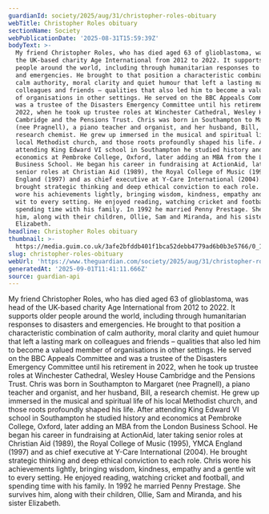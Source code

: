 ```yaml
---
guardianId: society/2025/aug/31/christopher-roles-obituary
webTitle: Christopher Roles obituary
sectionName: Society
webPublicationDate: '2025-08-31T15:59:39Z'
bodyText: >-
  My friend Christopher Roles, who has died aged 63 of glioblastoma, was head of
  the UK-based charity Age International from 2012 to 2022. It supports older
  people around the world, including through humanitarian responses to disasters
  and emergencies. He brought to that position a characteristic combination of
  calm authority, moral clarity and quiet humour that left a lasting mark on
  colleagues and friends – qualities that also led him to become a valued member
  of organisations in other settings. He served on the BBC Appeals Committee and
  was a trustee of the Disasters Emergency Committee until his retirement in
  2022, when he took up trustee roles at Winchester Cathedral, Wesley House
  Cambridge and the Pensions Trust. Chris was born in Southampton to Margaret
  (nee Pragnell), a piano teacher and organist, and her husband, Bill, a
  research chemist. He grew up immersed in the musical and spiritual life of his
  local Methodist church, and those roots profoundly shaped his life. After
  attending King Edward VI school in Southampton he studied history and
  economics at Pembroke College, Oxford, later adding an MBA from the London
  Business School. He began his career in fundraising at ActionAid, later taking
  senior roles at Christian Aid (1989), the Royal College of Music (1995), YMCA
  England (1997) and as chief executive at Y-Care International (2004). He
  brought strategic thinking and deep ethical conviction to each role. Chris
  wore his achievements lightly, bringing wisdom, kindness, empathy and a gentle
  wit to every setting. He enjoyed reading, watching cricket and football, and
  spending time with his family. In 1992 he married Penny Prestage. She survives
  him, along with their children, Ollie, Sam and Miranda, and his sister
  Elizabeth.
headline: Christopher Roles obituary
thumbnail: >-
  https://media.guim.co.uk/3afe2bfddb401f1bca52debb4779ad6b0b3e5766/0_1467_3898_3118/500.jpg
slug: christopher-roles-obituary
webUrl: 'https://www.theguardian.com/society/2025/aug/31/christopher-roles-obituary'
generatedAt: '2025-09-01T11:41:11.666Z'
source: guardian-api
---
```

My friend Christopher Roles, who has died aged 63 of glioblastoma, was head of the UK-based charity Age International from 2012 to 2022. It supports older people around the world, including through humanitarian responses to disasters and emergencies. He brought to that position a characteristic combination of calm authority, moral clarity and quiet humour that left a lasting mark on colleagues and friends – qualities that also led him to become a valued member of organisations in other settings. He served on the BBC Appeals Committee and was a trustee of the Disasters Emergency Committee until his retirement in 2022, when he took up trustee roles at Winchester Cathedral, Wesley House Cambridge and the Pensions Trust. Chris was born in Southampton to Margaret (nee Pragnell), a piano teacher and organist, and her husband, Bill, a research chemist. He grew up immersed in the musical and spiritual life of his local Methodist church, and those roots profoundly shaped his life. After attending King Edward VI school in Southampton he studied history and economics at Pembroke College, Oxford, later adding an MBA from the London Business School. He began his career in fundraising at ActionAid, later taking senior roles at Christian Aid (1989), the Royal College of Music (1995), YMCA England (1997) and as chief executive at Y-Care International (2004). He brought strategic thinking and deep ethical conviction to each role. Chris wore his achievements lightly, bringing wisdom, kindness, empathy and a gentle wit to every setting. He enjoyed reading, watching cricket and football, and spending time with his family. In 1992 he married Penny Prestage. She survives him, along with their children, Ollie, Sam and Miranda, and his sister Elizabeth.
